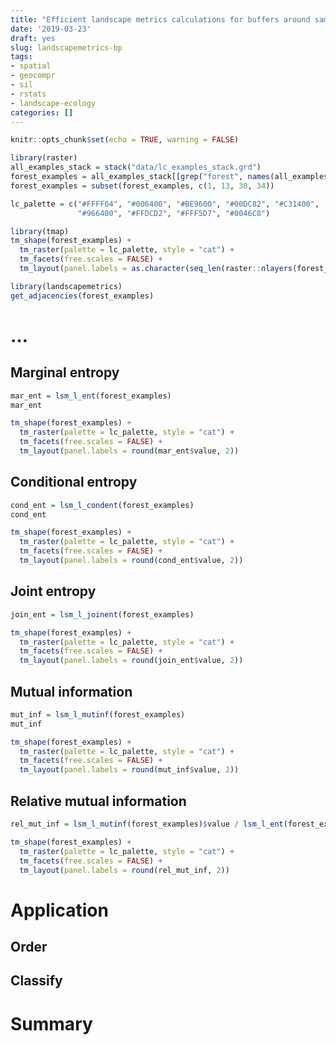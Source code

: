 ```yaml
---
title: "Efficient landscape metrics calculations for buffers around sampling points"
date: '2019-03-23'
draft: yes
slug: landscapemetrics-bp
tags:
- spatial
- geocompr
- sil
- rstats
- landscape-ecology
categories: []
---
```


```r
knitr::opts_chunk$set(echo = TRUE, warning = FALSE)
```

<!--intro-->
<!--cooccurence histogram??-->
<!-- landscapemetrics -->

<!-- prep -->
<!--adds data download-->
```r
library(raster)
all_examples_stack = stack("data/lc_examples_stack.grd")
forest_examples = all_examples_stack[[grep("forest", names(all_examples_stack))]]
forest_examples = subset(forest_examples, c(1, 13, 30, 34))
```

<!--maybe select less examples?? (2?4?8?9?) -->

```r
lc_palette = c("#FFFF64", "#006400", "#BE9600", "#00DC82", "#C31400",
               "#966400", "#FFDCD2", "#FFF5D7", "#0046C8")

library(tmap)
tm_shape(forest_examples) +
  tm_raster(palette = lc_palette, style = "cat") +
  tm_facets(free.scales = FALSE) +
  tm_layout(panel.labels = as.character(seq_len(raster::nlayers(forest_examples))))
```

```r
library(landscapemetrics)
get_adjacencies(forest_examples)
```


# ...

## Marginal entropy

```r
mar_ent = lsm_l_ent(forest_examples)
mar_ent
```

```r
tm_shape(forest_examples) +
  tm_raster(palette = lc_palette, style = "cat") +
  tm_facets(free.scales = FALSE) +
  tm_layout(panel.labels = round(mar_ent$value, 2))
```

## Conditional entropy

```r
cond_ent = lsm_l_condent(forest_examples)
cond_ent
```

```r
tm_shape(forest_examples) +
  tm_raster(palette = lc_palette, style = "cat") +
  tm_facets(free.scales = FALSE) +
  tm_layout(panel.labels = round(cond_ent$value, 2))
```

## Joint entropy

```r
join_ent = lsm_l_joinent(forest_examples)
```

```r
tm_shape(forest_examples) +
  tm_raster(palette = lc_palette, style = "cat") +
  tm_facets(free.scales = FALSE) +
  tm_layout(panel.labels = round(join_ent$value, 2))
```

## Mutual information

```r
mut_inf = lsm_l_mutinf(forest_examples)
mut_inf
```

```r
tm_shape(forest_examples) +
  tm_raster(palette = lc_palette, style = "cat") +
  tm_facets(free.scales = FALSE) +
  tm_layout(panel.labels = round(mut_inf$value, 2))
```

## Relative mutual information

<!-- Note that for real-life landscapes the value of I(x, y) tends to grow with -->
<!-- a diversity of the landscape due to the spatial autocorrelation. The relative -->
<!-- mutual information, U = I(y, x)/H(y), often referred to as an uncertainty -->
<!-- coefficient, adjusts this tendency and has always a range between 0 and 1. -->

```r
rel_mut_inf = lsm_l_mutinf(forest_examples)$value / lsm_l_ent(forest_examples)$value
```

```r
tm_shape(forest_examples) +
  tm_raster(palette = lc_palette, style = "cat") +
  tm_facets(free.scales = FALSE) +
  tm_layout(panel.labels = round(rel_mut_inf, 2))
```

# Application

## Order

## Classify

# Summary

<!-- landscapemetrics -->
<!-- + the whole org -->

<!-- new paper -->
<!-- + the whole sil org -->